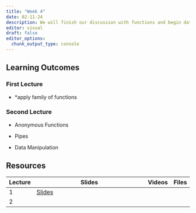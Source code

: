```yaml
---
title: "Week 4"
date: 02-11-24
description: We will finish our discussion with functions and begin data manipulation.
editor: visual
draft: false
editor_options: 
  chunk_output_type: console
---
```


## Learning Outcomes

### First Lecture

-   \*apply family of functions

### Second Lecture

-   Anonymous Functions

-   Pipes

-   Data Manipulation

## Resources

| Lecture | Slides                                                         | Videos | Files |
|---------|----------------------------------------------------------------|--------|-------|
| 1       | [Slides](https://m408.inqs.info/lectures/4a.html#/title-slide) |        |       |
| 2       |                                                                |        |       |

